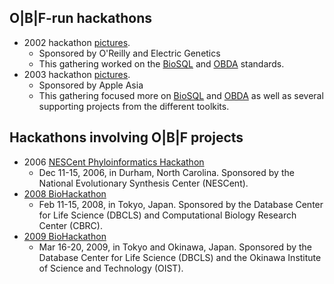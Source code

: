 == O|B|F-run hackathons ==
 
* 2002 hackathon [http://gallery.open-bio.org/gallery2/v/hackathon2002/ pictures].
** Sponsored by O'Reilly and Electric Genetics
** This gathering worked on the [[BioSQL]] and [[bp:OBDA|OBDA]] standards.
* 2003 hackathon [http://gallery.open-bio.org/gallery2/v/2003hackathon/ pictures].
** Sponsored by Apple Asia
** This gathering focused more on [[BioSQL]] and [[bp:OBDA|OBDA]] as well as several supporting projects from the different toolkits.

== Hackathons involving O|B|F projects ==

* 2006 [http://hackathon.nescent.org/Phylohackathon_1 NESCent Phyloinformatics Hackathon]
** Dec 11-15, 2006, in Durham, North Carolina. Sponsored by the National Evolutionary Synthesis Center (NESCent).
* [http://hackathon.dbcls.jp/ 2008 BioHackathon]
** Feb 11-15, 2008, in Tokyo, Japan. Sponsored by the Database Center for Life Science (DBCLS) and Computational Biology Research Center (CBRC).
* [http://hackathon2.dbcls.jp/ 2009 BioHackathon]
** Mar 16-20, 2009, in Tokyo and Okinawa, Japan. Sponsored by the Database Center for Life Science (DBCLS) and the Okinawa Institute of Science and Technology (OIST).
